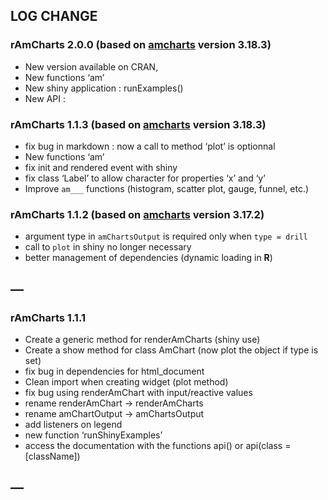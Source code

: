 ## LOG CHANGE

### rAmCharts 2.0.0 (based on [amcharts][amcharts_url] version **3.18.3**)

  * New version available on CRAN, 
  * New functions 'am'
  * New shiny application : runExamples()
  * New API : 
  

### rAmCharts 1.1.3 (based on [amcharts][amcharts_url] version **3.18.3**)

  * fix bug in markdown : now a call to method 'plot' is optionnal
  * New functions 'am'
  * fix init and rendered event with shiny
  * fix class 'Label' to allow character for properties 'x' and 'y'
  * Improve `am___` functions (histogram, scatter plot, gauge, funnel, etc.)

### rAmCharts 1.1.2 (based on [amcharts][amcharts_url] version **3.17.2**)
  
  * argument type in `amChartsOutput` is required only when `type = drill`
  * call to `plot` in shiny no longer necessary
  * better management of dependencies (dynamic loading in __R__)
  
[amcharts_url]: http://www.amcharts.com

---
---

### rAmCharts 1.1.1
  
  * Create a generic method for renderAmCharts (shiny use)
  * Create a show method for class AmChart (now plot the object if type is set)
  * fix bug in dependencies for html_document
  * Clean import when creating widget (plot method)
  * fix bug using renderAmChart with input/reactive values
  * rename renderAmChart -> renderAmCharts
  * rename amChartOutput -> amChartsOutput
  * add listeners on legend
  * new function 'runShinyExamples'
  * access the documentation with the functions api() or api(class = [className])
  
---
---
